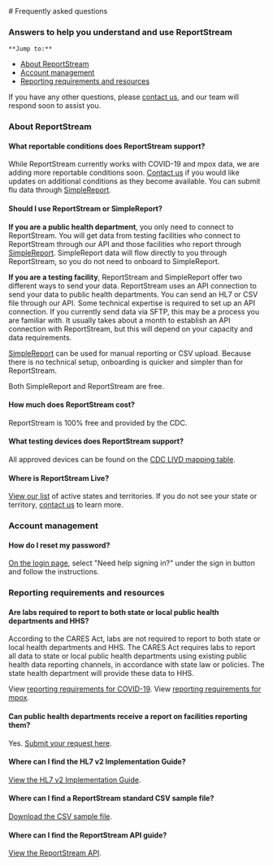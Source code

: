 
<Helmet>
    <title>FAQ | Support</title>
</Helmet>

<div className="faq-wrapper">
<div className="heading usa-prose">
# Frequently asked questions

### Answers to help you understand and use ReportStream
</div>

    **Jump to:**
* [About ReportStream](#about-reportstream)
* [Account management](#account-management)
* [Reporting requirements and resources](#reporting-requirements-and-resources)

If you have any other questions, please [contact us](https://app.smartsheetgov.com/b/form/ff33efa457be461c9893301d4c0ec12d), and our team will respond soon to assist you.

<section>
    <h3 id="about-reportstream">About ReportStream</h3>

#### What reportable conditions does ReportStream support?
While ReportStream currently works with COVID-19 and mpox data, we are adding more reportable conditions soon. [Contact us](https://app.smartsheetgov.com/b/form/ff33efa457be461c9893301d4c0ec12d) if you would like updates on additional conditions as they become available. You can submit flu data through [SimpleReport](https://www.simplereport.gov/).

#### Should I use ReportStream or SimpleReport?
**If you are a public health department**, you only need to connect to ReportStream. You will get data from testing facilities who connect to ReportStream through our API and those facilities who report through [SimpleReport](https://www.simplereport.gov/). SimpleReport data will flow directly to you through ReportStream, so you do not need to onboard to SimpleReport.

**If you are a testing facility**, ReportStream and SimpleReport offer two different ways to send your data. ReportStream uses an API connection to send your data to public health departments. You can send an HL7 or CSV file through our API.  Some technical expertise is required to set up an API connection. If you currently send data via SFTP, this may be a process you are familiar with. It usually takes about a month to establish an API connection with ReportStream, but this will depend on your capacity and data requirements.

[SimpleReport](https://www.simplereport.gov/) can be used for manual reporting or CSV upload. Because there is no technical setup, onboarding is quicker and simpler than for ReportStream.

Both SimpleReport and ReportStream are free.

#### How much does ReportStream cost?
ReportStream is 100% free and provided by the CDC.

#### What testing devices does ReportStream support?
All approved devices can be found on the [CDC LIVD mapping table](https://www.cdc.gov/csels/dls/livd-codes.html?CDC_AA_refVal=https%3A%2F%2Fwww.cdc.gov%2Fcsels%2Fdls%2Fsars-cov-2-livd-codes.html).

#### Where is ReportStream Live?
[View our list](/pages/WhereWereLive) of active states and territories. If you do not see your state or territory, [contact us](https://app.smartsheetgov.com/b/form/ff33efa457be461c9893301d4c0ec12d) to learn more.
</section>

<section>
    <h3 id="account-management">Account management</h3>

#### How do I reset my password?
[On the login page](/login), select "Need help signing in?" under the sign in button and follow the instructions.
</section>

<section>
    <h3 id="reporting-requirements-and-resources">Reporting requirements and resources</h3>

#### Are labs required to report to both state or local public health departments and HHS?
According to the CARES Act, labs are not required to report to both state or local health departments and HHS. The CARES Act requires labs to report all data to state or local public health departments using existing public health data reporting channels, in accordance with state law or policies. The state health department will provide these data to HHS.

View [reporting requirements for COVID-19](https://www.cdc.gov/coronavirus/2019-ncov/lab/reporting-lab-data.html#faqs). View [reporting requirements for mpox](https://www.cdc.gov/poxvirus/mpox/lab-personnel/report-results.html).

#### Can public health departments receive a report on facilities reporting them?
Yes. [Submit your request here](https://app.smartsheetgov.com/b/form/ff33efa457be461c9893301d4c0ec12d).

#### Where can I find the HL7 v2 Implementation Guide?
[View the HL7 v2 Implementation Guide](https://www.nibib.nih.gov/covid-19/radx-tech-program/mars/HL7v2-implementation-guide).

#### Where can I find a ReportStream standard CSV sample file?
[Download the CSV sample file](/assets/csv/ReportStream-StandardCSV-ExampleData-20220509.csv).

#### Where can I find the ReportStream API guide?
[View the ReportStream API](/developer-resources/api).
</section>
</div>
